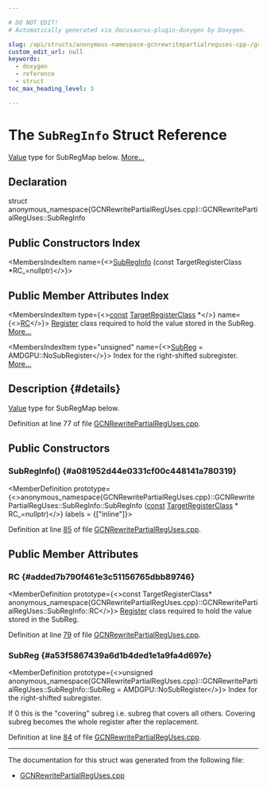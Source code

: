 ```yaml
---

# DO NOT EDIT!
# Automatically generated via docusaurus-plugin-doxygen by Doxygen.

slug: /api/structs/anonymous-namespace-gcnrewritepartialreguses-cpp-/gcnrewritepartialreguses/subreginfo
custom_edit_url: null
keywords:
  - doxygen
  - reference
  - struct
toc_max_heading_level: 3

---
```





# The `SubRegInfo` Struct Reference

<DoxygenPage pluginConfig={pluginConfig}>

<a href="/docs/api/classes/llvm/value">Value</a> type for SubRegMap below. <a href="#details">More...</a>

## Declaration

<CodeBlock>struct anonymous_namespace{GCNRewritePartialRegUses.cpp}::GCNRewritePartialRegUses::SubRegInfo</CodeBlock>

## Public Constructors Index

<MembersIndex>

<MembersIndexItem
  name={<><a href="#a081952d44e0331cf00c448141a780319">SubRegInfo</a> (const TargetRegisterClass &#42;RC&#95;=nullptr)</>}>
</MembersIndexItem>

</MembersIndex>

## Public Member Attributes Index

<MembersIndex>

<MembersIndexItem
  type={<><a href="/docs/api/files/lib/lib/target/lib/target/aarch64/aarch64promoteconstant-cpp/#a90f8350fecae261c25be85d38b451bff">const</a> <a href="/docs/api/classes/llvm/targetregisterclass">TargetRegisterClass</a> &#42;</>}
  name={<><a href="#added7b790f461e3c51156765dbb89746">RC</a></>}>
<a href="/docs/api/classes/llvm/register">Register</a> class required to hold the value stored in the SubReg. <a href="#added7b790f461e3c51156765dbb89746">More...</a>
</MembersIndexItem>

<MembersIndexItem
  type="unsigned"
  name={<><a href="#a53f5867439a6d1b4ded1e1a9fa4d697e">SubReg</a> = AMDGPU::NoSubRegister</>}>
Index for the right-shifted subregister. <a href="#a53f5867439a6d1b4ded1e1a9fa4d697e">More...</a>
</MembersIndexItem>

</MembersIndex>

## Description {#details}

<a href="/docs/api/classes/llvm/value">Value</a> type for SubRegMap below.

Definition at line 77 of file <a href="/docs/api/files/lib/lib/target/lib/target/amdgpu/gcnrewritepartialreguses-cpp">GCNRewritePartialRegUses.cpp</a>.

<SectionDefinition>

## Public Constructors

### SubRegInfo() {#a081952d44e0331cf00c448141a780319}

<MemberDefinition
  prototype={<>anonymous&#95;namespace&#123;GCNRewritePartialRegUses.cpp&#125;::GCNRewritePartialRegUses::SubRegInfo::SubRegInfo (<a href="/docs/api/files/lib/lib/target/lib/target/aarch64/aarch64promoteconstant-cpp/#a90f8350fecae261c25be85d38b451bff">const</a> <a href="/docs/api/classes/llvm/targetregisterclass">TargetRegisterClass</a> &#42; RC_=nullptr)</>}
  labels = {["inline"]}>

Definition at line <a href="/docs/api/files/lib/lib/target/lib/target/amdgpu/gcnrewritepartialreguses-cpp/#l00085">85</a> of file <a href="/docs/api/files/lib/lib/target/lib/target/amdgpu/gcnrewritepartialreguses-cpp">GCNRewritePartialRegUses.cpp</a>.
</MemberDefinition>

</SectionDefinition>

<SectionDefinition>

## Public Member Attributes

### RC {#added7b790f461e3c51156765dbb89746}

<MemberDefinition
  prototype={<>const TargetRegisterClass&#42; anonymous&#95;namespace&#123;GCNRewritePartialRegUses.cpp&#125;::GCNRewritePartialRegUses::SubRegInfo::RC</>}>
<a href="/docs/api/classes/llvm/register">Register</a> class required to hold the value stored in the SubReg.

Definition at line <a href="/docs/api/files/lib/lib/target/lib/target/amdgpu/gcnrewritepartialreguses-cpp/#l00079">79</a> of file <a href="/docs/api/files/lib/lib/target/lib/target/amdgpu/gcnrewritepartialreguses-cpp">GCNRewritePartialRegUses.cpp</a>.
</MemberDefinition>

### SubReg {#a53f5867439a6d1b4ded1e1a9fa4d697e}

<MemberDefinition
  prototype={<>unsigned anonymous&#95;namespace&#123;GCNRewritePartialRegUses.cpp&#125;::GCNRewritePartialRegUses::SubRegInfo::SubReg = AMDGPU::NoSubRegister</>}>
Index for the right-shifted subregister.

If 0 this is the &quot;covering&quot; subreg i.e. subreg that covers all others. Covering subreg becomes the whole register after the replacement.

Definition at line <a href="/docs/api/files/lib/lib/target/lib/target/amdgpu/gcnrewritepartialreguses-cpp/#l00084">84</a> of file <a href="/docs/api/files/lib/lib/target/lib/target/amdgpu/gcnrewritepartialreguses-cpp">GCNRewritePartialRegUses.cpp</a>.
</MemberDefinition>

</SectionDefinition>

<hr/>

The documentation for this struct was generated from the following file:

<ul>
<li><a href="/docs/api/files/lib/lib/target/lib/target/amdgpu/gcnrewritepartialreguses-cpp">GCNRewritePartialRegUses.cpp</a></li>
</ul>

</DoxygenPage>
